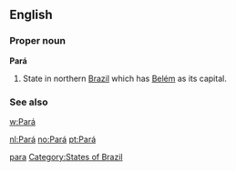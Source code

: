 {{also|para|pară|pára}}
==English==

===Proper noun===
'''Pará'''

# State in northern [[Brazil]] which has [[Belém]] as its capital.

===See also===
[[w:Pará]]

[[Category:English words spelled with diacritics|para]]
[[Category:States of Brazil]]

[[nl:Pará]]
[[no:Pará]]
[[pt:Pará]]